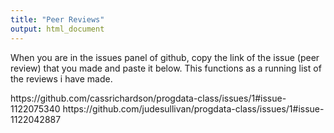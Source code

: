 ```yaml
---
title: "Peer Reviews"
output: html_document
---
```


When you are in the issues panel of github, copy the link of the issue (peer review) that you made and paste it below. This functions as a running list of the reviews i have made. 

https://github.com/cassrichardson/progdata-class/issues/1#issue-1122075340
https://github.com/judesullivan/progdata-class/issues/1#issue-1122042887
